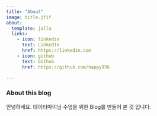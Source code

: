 ```yaml
---
title: "About"
image: title.jfif
about:
  template: jolla
  links:
    - icon: linkedin
      text: LinkedIn
      href: https://linkedin.com
    - icon: github
      text: Github
      href: https://github.com/happy956

---
```


### About this blog

안녕하세요. 데이터마이닝 수업을 위한 Blog를 만들어 본 것 입니다.